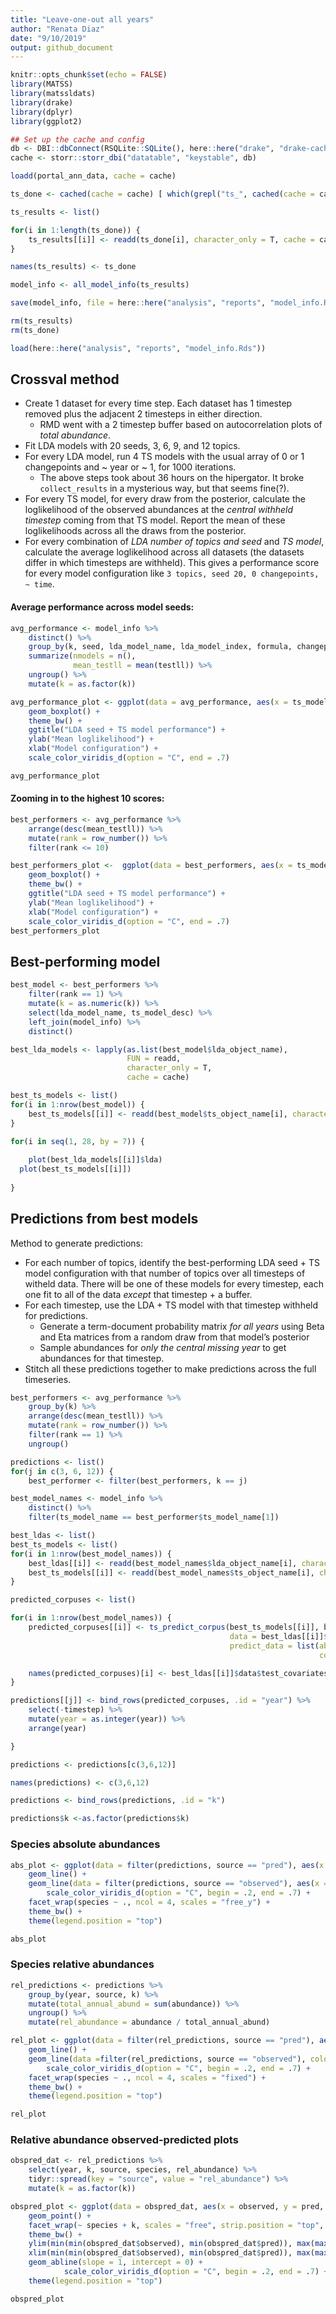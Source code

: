 ```yaml
---
title: "Leave-one-out all years"
author: "Renata Diaz"
date: "9/10/2019"
output: github_document
---
```


```r
knitr::opts_chunk$set(echo = FALSE)
library(MATSS)
library(matssldats)
library(drake)
library(dplyr)
library(ggplot2)

## Set up the cache and config
db <- DBI::dbConnect(RSQLite::SQLite(), here::here("drake", "drake-cache.sqlite"))
cache <- storr::storr_dbi("datatable", "keystable", db)

loadd(portal_ann_data, cache = cache)

```

```r

ts_done <- cached(cache = cache) [ which(grepl("ts_", cached(cache = cache)))]

ts_results <- list()

for(i in 1:length(ts_done)) {
    ts_results[[i]] <- readd(ts_done[i], character_only = T, cache = cache)
}

names(ts_results) <- ts_done

model_info <- all_model_info(ts_results)

save(model_info, file = here::here("analysis", "reports", "model_info.Rds"))

rm(ts_results)
rm(ts_done)

```

```r
load(here::here("analysis", "reports", "model_info.Rds"))
```

## Crossval method

- Create 1 dataset for every time step. Each dataset has 1 timestep removed plus the adjacent 2 timesteps in either direction. 
    - RMD went with a 2 timestep buffer based on autocorrelation plots of *total abundance*.
- Fit LDA models with 20 seeds, 3, 6, 9, and 12 topics.
- For every LDA model, run 4 TS models with the usual array of 0 or 1 changepoints and ~ year or ~ 1, for 1000 iterations. 
    - The above steps took about 36 hours on the hipergator. It broke `collect_results` in a mysterious way, but that seems fine(?).
- For every TS model, for every draw from the posterior, calculate the loglikelihood of the observed abundances at the *central withheld timestep* coming from that TS model. Report the mean of these loglikelihoods across all the draws from the posterior.  
- For every combination of *LDA number of topics and seed* and *TS model*, calculate the average loglikelihood across all datasets (the datasets differ in which timesteps are withheld). This gives a performance score for every model configuration like `3 topics, seed 20, 0 changepoints, ~ time`. 

#### Average performance across model seeds:

```r

avg_performance <- model_info %>%
    distinct() %>%
    group_by(k, seed, lda_model_name, lda_model_index, formula, changepoints, ts_model_name, ts_model_index, ts_model_desc, ts_model_desc_k) %>%
    summarize(nmodels = n(),
              mean_testll = mean(testll)) %>%
    ungroup() %>%
    mutate(k = as.factor(k))

avg_performance_plot <- ggplot(data = avg_performance, aes(x = ts_model_desc, y = mean_testll, color = k)) +
    geom_boxplot() +
    theme_bw() +
    ggtitle("LDA seed + TS model performance") +
    ylab("Mean loglikelihood") +
    xlab("Model configuration") +
    scale_color_viridis_d(option = "C", end = .7)

avg_performance_plot
```


#### Zooming in to the highest 10 scores:
```r

best_performers <- avg_performance %>%
    arrange(desc(mean_testll)) %>%
    mutate(rank = row_number()) %>%
    filter(rank <= 10)

best_performers_plot <-  ggplot(data = best_performers, aes(x = ts_model_desc, y = mean_testll, color = k)) +
    geom_boxplot() +
    theme_bw() +  
    ggtitle("LDA seed + TS model performance") +
    ylab("Mean loglikelihood") +
    xlab("Model configuration") +
    scale_color_viridis_d(option = "C", end = .7)
best_performers_plot

```


## Best-performing model

```r

best_model <- best_performers %>%
    filter(rank == 1) %>%
    mutate(k = as.numeric(k)) %>%
    select(lda_model_name, ts_model_desc) %>%
    left_join(model_info) %>%
    distinct()

best_lda_models <- lapply(as.list(best_model$lda_object_name),
                          FUN = readd,
                          character_only = T, 
                          cache = cache)

best_ts_models <- list()
for(i in 1:nrow(best_model)) {
    best_ts_models[[i]] <- readd(best_model$ts_object_name[i], character_only = T, cache = cache)$ts[[best_model$ts_model_index[i]]]
}

for(i in seq(1, 28, by = 7)) {
    
    plot(best_lda_models[[i]]$lda)
  plot(best_ts_models[[i]])
    
}
```

## Predictions from best models 

Method to generate predictions:

- For each number of topics, identify the best-performing LDA seed + TS model configuration with that number of topics over all timesteps of witheld data. There will be one of these models for every timestep, each one fit to all of the data *except* that timestep + a buffer. 
- For each timestep, use the LDA + TS model with that timestep withheld for predictions. 
    - Generate a term-document probability matrix *for all years* using Beta and Eta matrices from a random draw from that model's posterior
    - Sample abundances for *only the central missing year* to get abundances for that timestep. 
- Stitch all these predictions together to make predictions across the full timeseries. 

```r
best_performers <- avg_performance %>%
    group_by(k) %>%
    arrange(desc(mean_testll)) %>%
    mutate(rank = row_number()) %>%
    filter(rank == 1) %>%
    ungroup()

predictions <- list()
for(j in c(3, 6, 12)) {
    best_performer <- filter(best_performers, k == j)

best_model_names <- model_info %>%
    distinct() %>%
    filter(ts_model_name == best_performer$ts_model_name[1])

best_ldas <- list()
best_ts_models <- list()
for(i in 1:nrow(best_model_names)) {
    best_ldas[[i]] <- readd(best_model_names$lda_object_name[i], character_only = T, cache = cache)
    best_ts_models[[i]] <- readd(best_model_names$ts_object_name[i], character_only = T, cache = cache)[[1]][[best_model_names$ts_model_index[i]]]
}

predicted_corpuses <- list()

for(i in 1:nrow(best_model_names)) {
    predicted_corpuses[[i]] <- ts_predict_corpus(best_ts_models[[i]], best_ldas[[i]]$lda[[1]],
                                                 data = best_ldas[[i]]$data,
                                                 predict_data = list(abundance = best_ldas[[i]]$data$test_abundance,
                                                                     covariates = best_ldas[[i]]$data$test_covariates))

    names(predicted_corpuses)[i] <- best_ldas[[i]]$data$test_covariates$year
}

predictions[[j]] <- bind_rows(predicted_corpuses, .id = "year") %>%
    select(-timestep) %>%
    mutate(year = as.integer(year)) %>%
    arrange(year)

}

predictions <- predictions[c(3,6,12)]

names(predictions) <- c(3,6,12)

predictions <- bind_rows(predictions, .id = "k")

predictions$k <-as.factor(predictions$k)
```

### Species absolute abundances

```r

abs_plot <- ggplot(data = filter(predictions, source == "pred"), aes(x = year, y = abundance, color = k)) +
    geom_line() +
    geom_line(data = filter(predictions, source == "observed"), aes(x = year, y = abundance), color = "black", alpha = .7) +
        scale_color_viridis_d(option = "C", begin = .2, end = .7) +
    facet_wrap(species ~ ., ncol = 4, scales = "free_y") +
    theme_bw() +
    theme(legend.position = "top")

abs_plot
```

### Species relative abundances


```r

rel_predictions <- predictions %>%
    group_by(year, source, k) %>%
    mutate(total_annual_abund = sum(abundance)) %>%
    ungroup() %>%
    mutate(rel_abundance = abundance / total_annual_abund)

rel_plot <- ggplot(data = filter(rel_predictions, source == "pred"), aes(x = year, y = rel_abundance, color = k)) +
    geom_line() +
    geom_line(data =filter(rel_predictions, source == "observed"), color = "black", alpha = .7) +
        scale_color_viridis_d(option = "C", begin = .2, end = .7) +
    facet_wrap(species ~ ., ncol = 4, scales = "fixed") +
    theme_bw() +
    theme(legend.position = "top")

rel_plot
```

### Relative abundance observed-predicted plots

```r

obspred_dat <- rel_predictions %>%
    select(year, k, source, species, rel_abundance) %>%
    tidyr::spread(key = "source", value = "rel_abundance") %>%
    mutate(k = as.factor(k))

obspred_plot <- ggplot(data = obspred_dat, aes(x = observed, y = pred, color = k)) +
    geom_point() +
    facet_wrap(~ species + k, scales = "free", strip.position = "top", ncol = 6) +
    theme_bw() +
    ylim(min(min(obspred_dat$observed), min(obspred_dat$pred)), max(max(obspred_dat$observed), max(obspred_dat$pred))) +
    xlim(min(min(obspred_dat$observed), min(obspred_dat$pred)), max(max(obspred_dat$observed), max(obspred_dat$pred))) +
    geom_abline(slope = 1, intercept = 0) +
            scale_color_viridis_d(option = "C", begin = .2, end = .7) +
    theme(legend.position = "top")

obspred_plot
```